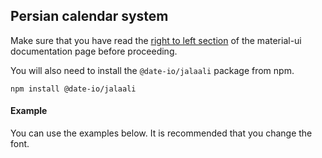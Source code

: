 
<PageMeta title="Jalaali localization - @material-ui/pickers" />

## Persian calendar system

Make sure that you have read the [right to left section](https://material-ui-next.com/guides/right-to-left/) of the
material-ui documentation page before proceeding.

<Ad />

You will also need to install the `@date-io/jalaali` package from npm.

```
npm install @date-io/jalaali
```

#### Example
You can use the examples below. It is recommended that you change the font.

<Example source={PersianExample} />
